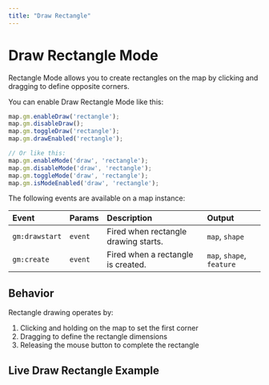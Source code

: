 ```yaml
---
title: "Draw Rectangle"
---
```


# Draw Rectangle Mode

Rectangle Mode allows you to create rectangles on the map by clicking and dragging to define opposite corners.

You can enable Draw Rectangle Mode like this:

```js
map.gm.enableDraw('rectangle');
map.gm.disableDraw();
map.gm.toggleDraw('rectangle');
map.gm.drawEnabled('rectangle');

// Or like this:
map.gm.enableMode('draw', 'rectangle');
map.gm.disableMode('draw', 'rectangle');
map.gm.toggleMode('draw', 'rectangle');
map.gm.isModeEnabled('draw', 'rectangle');
```

The following events are available on a map instance:

| Event           | Params | Description                                      | Output                    |
| :-------------- | :----- | :----------------------------------------------- |:--------------------------|
| `gm:drawstart`  | `event`| Fired when rectangle drawing starts.             | `map`, `shape`            |
| `gm:create`     | `event`| Fired when a rectangle is created.               | `map`, `shape`, `feature` |

## Behavior

Rectangle drawing operates by:
1. Clicking and holding on the map to set the first corner
2. Dragging to define the rectangle dimensions
3. Releasing the mouse button to complete the rectangle

## Live Draw Rectangle Example

<BrowserOnlyGmMap
  gmOptions={drawRectangleOptions} />
